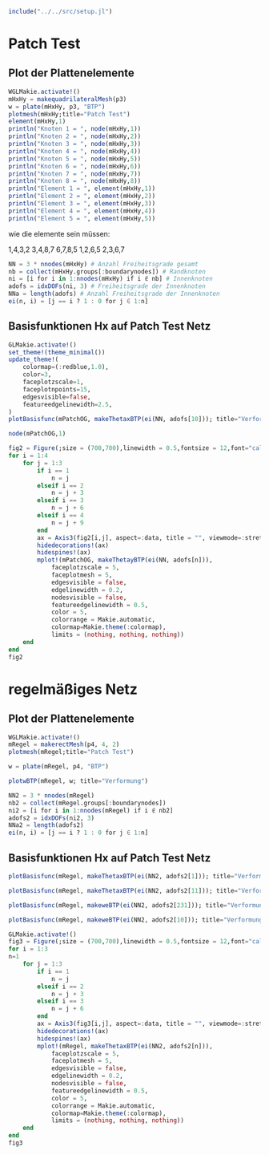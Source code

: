 ```julia
include("../../src/setup.jl")
```

# Patch Test

## Plot der Plattenelemente
```julia
WGLMakie.activate!()
mHxHy = makequadrilateralMesh(p3)
w = plate(mHxHy, p3, "BTP")
plotmesh(mHxHy;title="Patch Test")
element(mHxHy,1)
println("Knoten 1 = ", node(mHxHy,1))
println("Knoten 2 = ", node(mHxHy,2))
println("Knoten 3 = ", node(mHxHy,3))
println("Knoten 4 = ", node(mHxHy,4))
println("Knoten 5 = ", node(mHxHy,5))
println("Knoten 6 = ", node(mHxHy,6))
println("Knoten 7 = ", node(mHxHy,7))
println("Knoten 8 = ", node(mHxHy,8))
println("Element 1 = ", element(mHxHy,1))
println("Element 2 = ", element(mHxHy,2))
println("Element 3 = ", element(mHxHy,3))
println("Element 4 = ", element(mHxHy,4))
println("Element 5 = ", element(mHxHy,5))
```

wie die elemente sein müssen:

1,4,3,2
3,4,8,7
6,7,8,5
1,2,6,5
2,3,6,7

```julia
NN = 3 * nnodes(mHxHy) # Anzahl Freiheitsgrade gesamt
nb = collect(mHxHy.groups[:boundarynodes]) # Randknoten
ni = [i for i in 1:nnodes(mHxHy) if i ∉ nb] # Innenknoten
adofs = idxDOFs(ni, 3) # Freiheitsgrade der Innenknoten
NNa = length(adofs) # Anzahl Freiheitsgrade der Innenknoten
ei(n, i) = [j == i ? 1 : 0 for j ∈ 1:n]
```

## Basisfunktionen Hx auf Patch Test Netz
```julia
GLMakie.activate!()
set_theme!(theme_minimal())
update_theme!(
    colormap=(:redblue,1.0),
    color=3,
    faceplotzscale=1,
    faceplotnpoints=15,
    edgesvisible=false,
    featureedgelinewidth=2.5,
) 
plotBasisfunc(mPatchOG, makeThetaxBTP(ei(NN, adofs[10])); title="Verformung")
```

```julia
node(mPatchOG,1)
```


```julia
fig2 = Figure(;size = (700,700),linewidth = 0.5,fontsize = 12,font="calibri",title="Hx Funktionen auf Patch Test Netz")
for i = 1:4
    for j = 1:3
        if i == 1
            n = j
        elseif i == 2
            n = j + 3
        elseif i == 3
            n = j + 6
        elseif i == 4
            n = j + 9
        end
        ax = Axis3(fig2[i,j], aspect=:data, title = "", viewmode=:stretch, perspectiveness=0.2, limits=(nothing, nothing, nothing), protrusions=1,elevation = 0.05)
        hidedecorations!(ax)
        hidespines!(ax)
        mplot!(mPatchOG, makeThetayBTP(ei(NN, adofs[n])),
            faceplotzscale = 5,
            faceplotmesh = 5,
            edgesvisible = false, 
            edgelinewidth = 0.2,
            nodesvisible = false,
            featureedgelinewidth = 0.5,
            color = 5,
            colorrange = Makie.automatic,
            colormap=Makie.theme(:colormap),
            limits = (nothing, nothing, nothing))
    end
end
fig2
```

# regelmäßiges Netz

## Plot der Plattenelemente
```julia
WGLMakie.activate!()
mRegel = makerectMesh(p4, 4, 2)
plotmesh(mRegel;title="Patch Test")
```

```julia
w = plate(mRegel, p4, "BTP")
```

```julia
plotwBTP(mRegel, w; title="Verformung")
```

```julia
NN2 = 3 * nnodes(mRegel)
nb2 = collect(mRegel.groups[:boundarynodes])
ni2 = [i for i in 1:nnodes(mRegel) if i ∉ nb2]
adofs2 = idxDOFs(ni2, 3)
NNa2 = length(adofs2)
ei(n, i) = [j == i ? 1 : 0 for j ∈ 1:n]
```

## Basisfunktionen Hx auf Patch Test Netz
```julia
plotBasisfunc(mRegel, makeThetaxBTP(ei(NN2, adofs2[1])); title="Verformung")
```

```julia
plotBasisfunc(mRegel, makeThetaxBTP(ei(NN2, adofs2[11])); title="Verformung")
```

```julia
plotBasisfunc(mRegel, makeweBTP(ei(NN2, adofs2[231])); title="Verformung")
```

```julia
plotBasisfunc(mRegel, makeweBTP(ei(NN2, adofs2[10])); title="Verformung")
```


```julia
GLMakie.activate!()
fig3 = Figure(;size = (700,700),linewidth = 0.5,fontsize = 12,font="calibri",title="Hx Funktionen auf regelmäßigem Netz")
for i = 1:3
n=1
    for j = 1:3
        if i == 1
            n = j
        elseif i == 2
            n = j + 3
        elseif i == 3
            n = j + 6
        end
        ax = Axis3(fig3[i,j], aspect=:data, title = "", viewmode=:stretch, perspectiveness=0.2, limits=(nothing, nothing, nothing), protrusions=1,elevation = 0.05)
        hidedecorations!(ax)
        hidespines!(ax)
        mplot!(mRegel, makeThetaxBTP(ei(NN2, adofs2[n])),
            faceplotzscale = 5,
            faceplotmesh = 5,
            edgesvisible = false, 
            edgelinewidth = 0.2,
            nodesvisible = false,
            featureedgelinewidth = 0.5,
            color = 5,
            colorrange = Makie.automatic,
            colormap=Makie.theme(:colormap),
            limits = (nothing, nothing, nothing))
    end
end
fig3
```